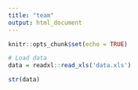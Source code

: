 ```yaml
---
title: "team"
output: html_document
---
```


```r
knitr::opts_chunk$set(echo = TRUE)
```

```r
# Load data
data = readxl::read_xls('data.xls')

str(data)
```
